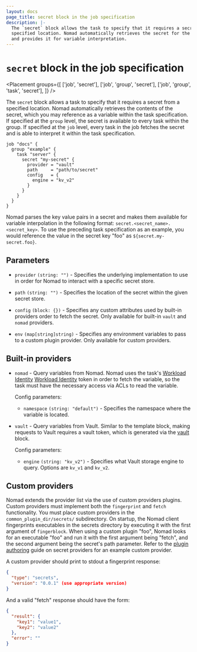 ```yaml
---
layout: docs
page_title: secret block in the job specification
description: |-
  The `secret` block allows the task to specify that it requires a secret from a
  specified location. Nomad automatically retrieves the secret for the task
  and provides it for variable interpretation.
---
```


# `secret` block in the job specification

<Placement
  groups={[
    ['job', 'secret'],
    ['job', 'group', 'secret'],
    ['job', 'group', 'task', 'secret'],
  ]}
/>

The `secret` block allows a task to specify that it requires a secret from
a specified location. Nomad automatically retrieves the contents of the
secret, which you may reference as a variable within the task specification.
If specified at the `group` level, the secret is available to every task
within the group. If specified at the `job` level, every task in the job
fetches the secret and is able to interpret it within the task specification.

```hcl
job "docs" {
  group "example" {
    task "server" {
      secret "my-secret" {
        provider = "vault"
        path     = "path/to/secret"
        config   = {
          engine = "kv_v2"
        }
      }
    }
  }
}
```

Nomad parses the key value pairs in a secret and makes them available for
variable interpolation in the following format:
`secret.<secret_name>.<secret_key>`. To use the preceding task specification
as an example, you would reference the value in the secret key "foo"  as
`${secret.my-secret.foo}`.

## Parameters

- `provider` `(string: "")` - Specifies the underlying implementation to use in
  order for Nomad to interact with a specific secret store.

- `path` `(string: "")` - Specifies the location of the secret within the given
  secret store.

- `config` `(block: {})` - Specifies any custom attributes used by built-in
  providers order to fetch the secret. Only available for built-in `vault` and
  `nomad` providers.

- `env` `(map[string]string)` - Specifies any environment variables to pass to a
  custom plugin provider. Only available for custom providers.

## Built-in providers

- `nomad` - Query variables from Nomad. Nomad uses the task's [Workload
  Identity] [Workload Identity] token in order to fetch the variable, so the
  task must have the necessary access via ACLs to read the variable.

  Config parameters:

   - `namespace` `(string: "default")` - Specifies the namespace where the
  variable is located.


- `vault` - Query variables from Vault. Similar to the template block, making
  requests to Vault requires a vault token, which is generated via the
  [vault][vault] block.

  Config parameters:

    - `engine` `(string: "kv_v2")` - Specifies what Vault storage engine to
  query. Options are `kv_v1` and `kv_v2`.


## Custom providers

Nomad extends the provider list via the use of custom providers plugins. Custom
providers must implement both the `fingerprint` and `fetch` functionality. You
must place custom providers in the `common_plugin_dir/secrets/` subdirectory. On
startup, the Nomad client fingerprints executables in the secrets directory by
executing it with the first argument of `fingerblock`. When using a custom
plugin "foo", Nomad looks for an executable "foo" and run it with the first
argument being "fetch", and the second argument being the secret's path
parameter. Refer to the [plugin authoring][secret-provider] guide on secret providers
for an example custom provider.

A custom provider should print to stdout a fingerprint response:

```json
{
  "type": "secrets",
  "version": "0.0.1" (use appropriate version)
}
```

And a valid "fetch" response should have the form:

```json
{
  "result": {
    "key1": "value1",
    "key2": "value2"
  },
  "error": ""
}
```

[Workload Identity]: /nomad/docs/concepts/workload-identity
[vault]: /nomad/docs/job-specification/vault
[common_plugin_dir]: /nomad/docs/configuration/client#custom_plugin_dir
[secret-provider]: /nomad/plugins/author/secret-provider
